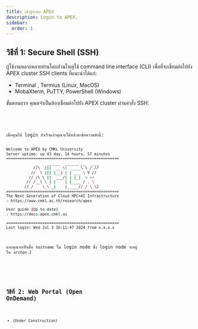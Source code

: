 ```yaml
---
title: เข้าสู่ระบบ APEX
description: Login to APEX.
sidebar:
  order: 1
---
```



## วิธีที่ 1: Secure Shell (SSH)

ผู้ใช้งานหลากหลายท่านโดยส่วนใหญ่ใช้ command line interface (CLI) เพื่อที่จะเขื่อมต่อไปยัง APEX cluster
SSH clients ที่แนะนำได้แก่:

- Terminal , Termius (Linux, MacOS)
- MobaXterm, PuTTY, PowerShell (Windows)

ขั้นตอนแรก คุณตจำเป็นต้องเชื่อมต่อไปยัง APEX cluster ผ่านคำสั่ง SSH:


<Code code={cli} lang="bash" title={fileName} mark={highlights} />

<br />
เมื่อคุณได้ login สำเร็จแล้วคุณจะได้หน้าตาข้อความดังนี้:

```bash
Welcome to APEX by CMKL University
Server uptime: up 43 day, 14 hours, 57 minutes
==================================================
             _    ______  ______ __   ___
            //\  |||  __ \|  ____\ \ / //
           //  \ ||| |__) | | ___ \ V //
          // /\ \ ||  ___/| | |_|  > <<
         // /__\ \ | |    | |____ / . \
        //_/    \_\ _|    |_____//_/ \_\2
==================================================
The Next Generation of Cloud HPC+AI Infrastructure
: https://www.cmkl.ac.th/research/apex

User guide (Up to date)
: https://docs.apex.cmkl.ai

==================================================
Last login: Wed Jul 3 16:11:47 2024 from x.x.x.x
```

และคุณจะเห็นชื่อ ```hostname``` ใน login node ซึ่ง login node จะอยู่ ใน ```archon-2```

<Code code={cli_out} lang="bash" title={fileName} mark={highlights2} />
<br />

## วิธีที่ 2: Web Portal (Open OnDemand)

- (Under Construction)
